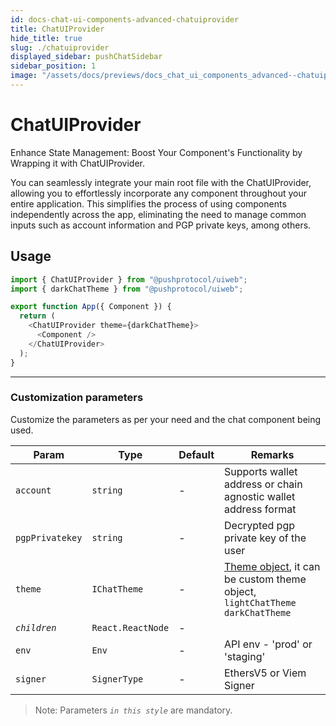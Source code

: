 ```yaml
---
id: docs-chat-ui-components-advanced-chatuiprovider
title: ChatUIProvider
hide_title: true
slug: ./chatuiprovider
displayed_sidebar: pushChatSidebar
sidebar_position: 1
image: "/assets/docs/previews/docs_chat_ui_components_advanced--chatuiprovider.png"
---
```


# ChatUIProvider
Enhance State Management: Boost Your Component's Functionality by Wrapping it with ChatUIProvider.

You can seamlessly integrate your main root file with the ChatUIProvider, allowing you to effortlessly incorporate any component throughout your entire application. This simplifies the process of using components independently across the app, eliminating the need to manage common inputs such as account information and PGP private keys, among others.
<head>
  <title>ChatUIProvider | UI Components (@pushprotocol/uiweb) | Push Chat | Push Documentation</title>
</head>


## Usage
<Tabs className="codetabs" groupId="code-examples">
  <TabItem value="js" attributes={{className: "codetab js"}} default>

  ```typescript
  import { ChatUIProvider } from "@pushprotocol/uiweb";
  import { darkChatTheme } from "@pushprotocol/uiweb";

  export function App({ Component }) {
    return (
      <ChatUIProvider theme={darkChatTheme}>
        <Component />
      </ChatUIProvider>
    );
  }
  ```

  </TabItem>
</Tabs>

---

### Customization parameters
Customize the parameters as per your need and the chat component being used.

| Param         | Type            | Default | Remarks |
| ------------- | --------------- | ------- | -------- |
| `account`       | `string`         | -       | Supports wallet address or chain agnostic wallet address format|
| `pgpPrivatekey` | `string`          | -       | Decrypted pgp private key of the user |
| `theme`         | `IChatTheme`      | -       | [Theme object](/docs/chat/ui-components/Advanced/Themization/), it can be custom theme object, `lightChatTheme` `darkChatTheme` |
| _`children`_  | `React.ReactNode` | -       ||
| `env`           | `Env`             | -       |API env - 'prod' or 'staging'|
| `signer`        | `SignerType`          | -       |EthersV5 or Viem Signer|

> Note: Parameters _`in this style`_ are mandatory.

